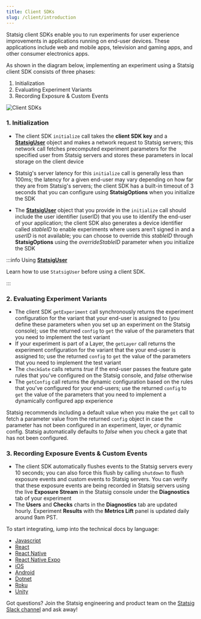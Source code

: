 ```yaml
---
title: Client SDKs
slug: /client/introduction
---
```


Statsig client SDKs enable you to run experiments for user experience improvements in applications running on end-user devices. These applications include web and mobile apps, television and gaming apps, and other consumer electronics apps.  

As shown in the diagram below, implementing an experiment using a Statsig client SDK consists of three phases:
1. Initialization
2. Evaluating Experiment Variants
3. Recording Exposure & Custom Events

![Client SDKs](https://user-images.githubusercontent.com/74584483/156815263-851a0320-8501-4ad0-827d-3239d7612cf9.png)

### 1. Initialization

- The client SDK `initialize` call takes the **client SDK key** and a [**StatsigUser**](/client/concepts/user) object and makes a network request to Statsig servers; this network call fetches precomputed experiment parameters for the specified user from Statsig servers and stores these parameters in local storage on the client device

-	Statsig's server latency for this `initialize` call is generally less than 100ms; the latency for a given end-user may vary depending on how far they are from Statsig's servers; the client SDK has a built-in timeout of 3 seconds that you can configure using **StatsigOptions** when you initialize the SDK

-	The [**StatsigUser**](/client/concepts/user) object that you provide in the `initialize` call should include the user identifier (userID) that you use to identify the end-user of your application; the client SDK also generates a device identifier called _stableID_ to enable experiments where users aren’t signed in and a _userID_ is not available; you can choose to override this _stableID_ through **StatsigOptions** using the _overrideStableID_ parameter when you initialize the SDK

:::info Using [**StatsigUser**](/client/concepts/user)

Learn how to use `StatsigUser` before using a client SDK. 

:::

### 2. Evaluating Experiment Variants

 - The client SDK `getExperiment` call synchronously returns the experiment configuration for the variant that your end-user is assigned to (you define these parameters when you set up an experiment on the Statsig console);  use the returned `config` to `get` the value of the parameters that you need to implement the test variant
 - If your experiment is part of a Layer, the `getLayer` call returns the experiment configuration for the variant that the your end-user is assigned to;  use the returned `config` to `get` the value of the parameters that you need to implement the test variant
 - The `checkGate` calls returns _true_ if the end-user passes the feature gate rules that you've configured on the Statsig console, and _false_ otherwise 
 - The `getConfig` call returns the dynamic configuration based on the rules that you've configured for your end-users; use the returned `config` to `get` the value of the parameters that you need to implement a dynamically configured app experience

 Statsig recommends including a default value when you make the `get` call to fetch a parameter value from the returned `config` object in case the parameter has not been configured in an experiment, layer, or dynamic config. Statsig automatically defaults to _false_ when you check a gate that has not been configured.   
 

### 3. Recording Exposure Events & Custom Events

-	The client SDK automatically flushes events to the Statsig servers every 10 seconds; you can also force this flush by calling `shutdown` to flush exposure events and custom events to Statsig servers. You can verify that these exposure events are being recorded in Statsig servers using the live **Exposure Stream** in the Statsig console under the **Diagnostics** tab of your experiment
-	The **Users** and **Checks** charts in the **Diagnostics** tab are updated hourly. Experiment **Results** with the **Metrics Lift** panel is updated daily around 9am PST.

To start integrating, iump into the technical docs by language:

- [Javascript](jsClientSDK)
- [React](reactSDK)
- [React Native](reactNativeSDK)
- [React Native Expo](reactNativeExpoSDK)
- [iOS](iosClientSDK)
- [Android](androidClientSDK)
- [Dotnet](dotnetSDK)
- [Roku](rokuSDK)
- [Unity](unitySDK)

Got questions? Join the Statsig engineering and product team on the [Statsig Slack channel](https://statsig.com/slack) and ask away! 
